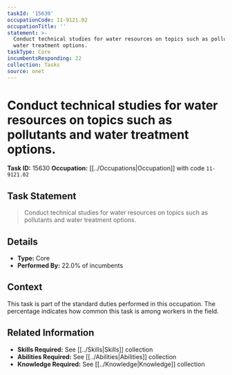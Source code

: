 ```yaml
---
taskId: '15630'
occupationCode: 11-9121.02
occupationTitle: ''
statement: >-
  Conduct technical studies for water resources on topics such as pollutants and
  water treatment options.
taskType: Core
incumbentsResponding: 22
collection: Tasks
source: onet
---
```

# Conduct technical studies for water resources on topics such as pollutants and water treatment options.

**Task ID:** 15630
**Occupation:** [[../Occupations|Occupation]] with code `11-9121.02`

## Task Statement

> Conduct technical studies for water resources on topics such as pollutants and water treatment options.

## Details

- **Type:** Core
- **Performed By:** 22.0% of incumbents

## Context

This task is part of the standard duties performed in this occupation. The percentage indicates how common this task is among workers in the field.

## Related Information

- **Skills Required:** See [[../Skills|Skills]] collection
- **Abilities Required:** See [[../Abilities|Abilities]] collection
- **Knowledge Required:** See [[../Knowledge|Knowledge]] collection

